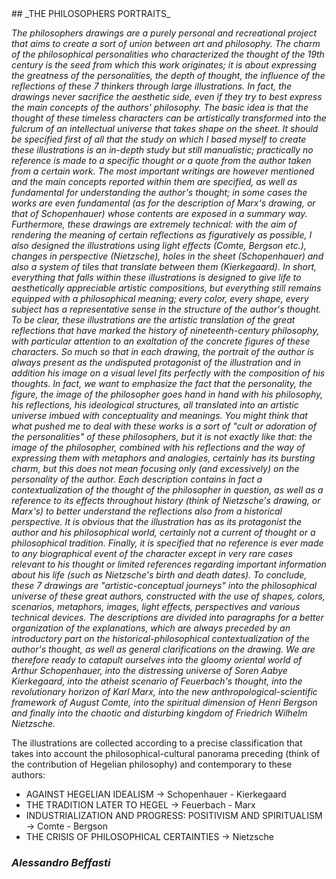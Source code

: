 
<div className='flex flex-col'>
## <span style={{color:'black'}}>_THE PHILOSOPHERS PORTRAITS_</span>


_The philosophers drawings are a purely personal and recreational project that aims to create a sort of union between art and philosophy. The charm of the philosophical personalities who characterized the thought of the 19th century is the seed from which this work originates; it is about expressing the greatness of the personalities, the depth of thought, the influence of the reflections of these 7 thinkers through large illustrations. In fact, the drawings never sacrifice the aesthetic side, even if they try to best express the main concepts of the authors' philosophy. The basic idea is that the thought of these timeless characters can be artistically transformed into the fulcrum of an intellectual universe that takes shape on the sheet. It should be specified first of all that the study on which I based myself to create these illustrations is an in-depth study but still manualistic; practically no reference is made to a specific thought or a quote from the author taken from a certain work. The most important writings are however mentioned and the main concepts reported within them are specified, as well as fundamental for understanding the author's thought; in some cases the works are even fundamental (as for the description of Marx's drawing, or that of Schopenhauer) whose contents are exposed in a summary way. Furthermore, these drawings are extremely technical: with the aim of rendering the meaning of certain reflections as figuratively as possible, I also designed the illustrations using light effects (Comte, Bergson etc.), changes in perspective (Nietzsche), holes in the sheet (Schopenhauer) and also a system of tiles that translate between them (Kierkegaard). In short, everything that falls within these illustrations is designed to give life to aesthetically appreciable artistic compositions, but everything still remains equipped with a philosophical meaning; every color, every shape, every subject has a representative sense in the structure of the author's thought. To be clear, these illustrations are the artistic translation of the great reflections that have marked the history of nineteenth-century philosophy, with particular attention to an exaltation of the concrete figures of these characters. So much so that in each drawing, the portrait of the author is always present as the undisputed protagonist of the illustration and in addition his image on a visual level fits perfectly with the composition of his thoughts. In fact, we want to emphasize the fact that the personality, the figure, the image of the philosopher goes hand in hand with his philosophy, his reflections, his ideological structures, all translated into an artistic universe imbued with conceptuality and meanings. You might think that what pushed me to deal with these works is a sort of "cult or adoration of the personalities" of these philosophers, but it is not exactly like that: the image of the philosopher, combined with his reflections and the way of expressing them with metaphors and analogies, certainly has its bursting charm, but this does not mean focusing only (and excessively) on the personality of the author. Each description contains in fact a contextualization of the thought of the philosopher in question, as well as a reference to its effects throughout history (think of Nietzsche's drawing, or Marx's) to better understand the reflections also from a historical perspective. It is obvious that the illustration has as its protagonist the author and his philosophical world, certainly not a current of thought or a philosophical tradition. Finally, it is specified that no reference is ever made to any biographical event of the character except in very rare cases relevant to his thought or limited references regarding important information about his life (such as Nietzsche's birth and death dates). To conclude, these 7 drawings are "artistic-conceptual journeys" into the philosophical universe of these great authors, constructed with the use of shapes, colors, scenarios, metaphors, images, light effects, perspectives and various technical devices.
The descriptions are divided into paragraphs for a better organization of the explanations, which are always preceded by an introductory part on the historical-philosophical contextualization of the author's thought, as well as general clarifications on the drawing. We are therefore ready to catapult ourselves into the gloomy oriental world of Arthur Schopenhauer, into the distressing universe of Soren Aabye Kierkegaard, into the atheist scenario of Feuerbach's thought, into the revolutionary horizon of Karl Marx, into the new anthropological-scientific framework of August Comte, into the spiritual dimension of Henri Bergson and finally into the chaotic and disturbing kingdom of Friedrich Wilhelm Nietzsche._

The illustrations are collected according to a precise classification that takes into account the philosophical-cultural panorama preceding (think of the contribution of Hegelian philosophy) and contemporary to these authors:

* <Link href={'#shopenhauer-kierkegaard'} >AGAINST HEGELIAN IDEALISM</Link> &rarr; Schopenhauer - Kierkegaard
* <Link href={'#feuerbach-marx'}>THE TRADITION LATER TO HEGEL</Link>  &rarr; Feuerbach - Marx
* <Link href={'#comte-bergson'}>INDUSTRIALIZATION AND PROGRESS: POSITIVISM AND SPIRITUALISM</Link>  &rarr; Comte - Bergson
* <Link href={'#nietzsche'}>THE CRISIS OF PHILOSOPHICAL CERTAINTIES</Link>  &rarr; Nietzsche

### <div className='flex justify-center'>**_Alessandro Beffasti_**</div>

</div>


>